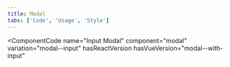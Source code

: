 ```yaml
---
title: Modal
tabs: ['Code', 'Usage', 'Style']
---
```


<ComponentCode
  name="Transactional Modal"
  component="modal"
  variation="modal"
  hasReactVersion
  hasVueVersion="modal--buttons"
/>
<ComponentCode
  name="Passive Modal"
  component="modal"
  variation="modal--nofooter"
  hasReactVersion
  hasVueVersion="modal--default"
/>
<ComponentCode
  name="Danger Modal"
  component="modal"
  variation="modal--danger"
  hasReactVersion
  hasVueVersion="modal--danger"
/>

<ComponentCode
  name="Input Modal"
  component="modal"
  variation="modal--input"
  hasReactVersion
  hasVueVersion="modal--with-input"
  >
</ComponentCode>
<ComponentDocs component="modal"></ComponentDocs>
